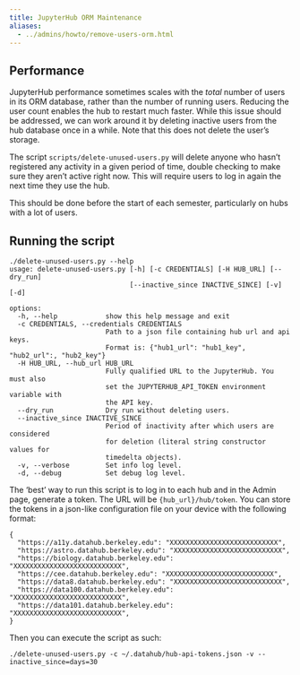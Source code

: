 ```yaml
---
title: JupyterHub ORM Maintenance
aliases:
  - ../admins/howto/remove-users-orm.html
---
```


## Performance

JupyterHub performance sometimes scales with the *total* number of users in its
ORM database, rather than the number of running users. Reducing the user count
enables the hub to restart much faster. While this issue should be addressed,
we can work around it by deleting inactive users from the hub database once in
a while. Note that this does not delete the user's storage.

The script `scripts/delete-unused-users.py` will delete anyone who hasn't
registered any activity in a given period of time, double checking to make sure
they aren't active right now. This will require users to log in again the next
time they use the hub.

This should be done before the start of each semester, particularly on hubs
with a lot of users.

## Running the script

```
./delete-unused-users.py --help
usage: delete-unused-users.py [-h] [-c CREDENTIALS] [-H HUB_URL] [--dry_run]
                              [--inactive_since INACTIVE_SINCE] [-v] [-d]

options:
  -h, --help            show this help message and exit
  -c CREDENTIALS, --credentials CREDENTIALS
                        Path to a json file containing hub url and api keys.
                        Format is: {"hub1_url": "hub1_key", "hub2_url":, "hub2_key"}
  -H HUB_URL, --hub_url HUB_URL
                        Fully qualified URL to the JupyterHub. You must also
                        set the JUPYTERHUB_API_TOKEN environment variable with
                        the API key.
  --dry_run             Dry run without deleting users.
  --inactive_since INACTIVE_SINCE
                        Period of inactivity after which users are considered
                        for deletion (literal string constructor values for
                        timedelta objects).
  -v, --verbose         Set info log level.
  -d, --debug           Set debug log level.
```

The 'best' way to run this script is to log in to each hub and in the Admin
page, generate a token.  The URL will be `{hub_url}/hub/token`. You can store
the tokens in a json-like configuration file on your device with the following
format:

```
{
  "https://a11y.datahub.berkeley.edu": "XXXXXXXXXXXXXXXXXXXXXXXXXXX",
  "https://astro.datahub.berkeley.edu": "XXXXXXXXXXXXXXXXXXXXXXXXXXX",
  "https://biology.datahub.berkeley.edu": "XXXXXXXXXXXXXXXXXXXXXXXXXXX",
  "https://cee.datahub.berkeley.edu": "XXXXXXXXXXXXXXXXXXXXXXXXXXX",
  "https://data8.datahub.berkeley.edu": "XXXXXXXXXXXXXXXXXXXXXXXXXXX",
  "https://data100.datahub.berkeley.edu": "XXXXXXXXXXXXXXXXXXXXXXXXXXX",
  "https://data101.datahub.berkeley.edu": "XXXXXXXXXXXXXXXXXXXXXXXXXXX",
}
```

Then you can execute the script as such:

```
./delete-unused-users.py -c ~/.datahub/hub-api-tokens.json -v --inactive_since=days=30
```
